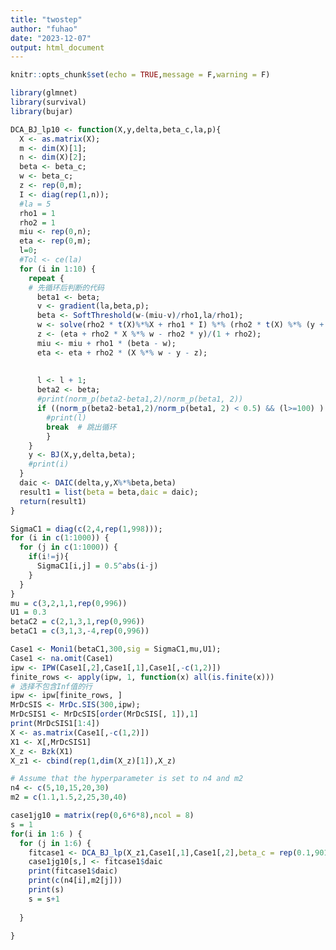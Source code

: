 ---
title: "twostep"
author: "fuhao"
date: "2023-12-07"
output: html_document
---

```{r setup, include=FALSE}
knitr::opts_chunk$set(echo = TRUE,message = F,warning = F)
```

```{r}
library(glmnet)
library(survival)
library(bujar)
```




```{r}
DCA_BJ_lp10 <- function(X,y,delta,beta_c,la,p){
  X <- as.matrix(X);
  m <- dim(X)[1];
  n <- dim(X)[2];
  beta <- beta_c;
  w <- beta_c;
  z <- rep(0,m);
  I <- diag(rep(1,n));
  #la = 5
  rho1 = 1
  rho2 = 1
  miu <- rep(0,n);
  eta <- rep(0,m);
  l=0;
  #Tol <- ce(la)
  for (i in 1:10) {
    repeat {
    # 先循环后判断的代码
      beta1 <- beta;
      v <- gradient(la,beta,p);
      beta <- SoftThreshold(w-(miu-v)/rho1,la/rho1);
      w <- solve(rho2 * t(X)%*%X + rho1 * I) %*% (rho2 * t(X) %*% (y + z) + rho1 * beta + miu - t(X) %*% eta );
      z <- (eta + rho2 * X %*% w - rho2 * y)/(1 + rho2);
      miu <- miu + rho1 * (beta - w);
      eta <- eta + rho2 * (X %*% w - y - z);
      
      
      l <- l + 1;
      beta2 <- beta;
      #print(norm_p(beta2-beta1,2)/norm_p(beta1, 2))
      if ((norm_p(beta2-beta1,2)/norm_p(beta1, 2) < 0.5) && (l>=100) ) {
        #print(l)  
        break  # 跳出循环
        }
    }
    y <- BJ(X,y,delta,beta);
    #print(i)
  }
  daic <- DAIC(delta,y,X%*%beta,beta)
  result1 = list(beta = beta,daic = daic);
  return(result1)
}
```

```{r}
SigmaC1 = diag(c(2,4,rep(1,998)));
for (i in c(1:1000)) {
  for (j in c(1:1000)) {
    if(i!=j){
      SigmaC1[i,j] = 0.5^abs(i-j)
    }
  }
}
mu = c(3,2,1,1,rep(0,996))
U1 = 0.3
betaC2 = c(2,1,3,1,rep(0,996))
betaC1 = c(3,1,3,-4,rep(0,996))
```


```{r}
Case1 <- Moni1(betaC1,300,sig = SigmaC1,mu,U1);
Case1 <- na.omit(Case1)
ipw <- IPW(Case1[,2],Case1[,1],Case1[,-c(1,2)])
finite_rows <- apply(ipw, 1, function(x) all(is.finite(x)))
# 选择不包含Inf值的行
ipw <- ipw[finite_rows, ]
MrDcSIS <- MrDc.SIS(300,ipw);
MrDcSIS1 <- MrDcSIS[order(MrDcSIS[, 1]),1]
print(MrDcSIS1[1:4])
X <- as.matrix(Case1[,-c(1,2)])
X1 <- X[,MrDcSIS1]
X_z <- Bzk(X1)
X_z1 <- cbind(rep(1,dim(X_z)[1]),X_z)


```


```{r}
# Assume that the hyperparameter is set to n4 and m2
n4 <- c(5,10,15,20,30)
m2 = c(1.1,1.5,2,25,30,40)
```


```{r}
case1jg10 = matrix(rep(0,6*6*8),ncol = 8)
s = 1
for(i in 1:6 ) {
  for (j in 1:6) {
    fitcase1 <- DCA_BJ_lp(X_z1,Case1[,1],Case1[,2],beta_c = rep(0.1,901),n4[i],m2[j])
    case1jg10[s,] <- fitcase1$daic
    print(fitcase1$daic)
    print(c(n4[i],m2[j]))
    print(s)
    s = s+1
    
  }
  
}
```
